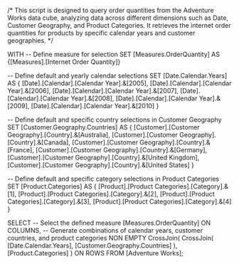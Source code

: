 /*
  This script is designed to query order quantities from the Adventure Works data cube, 
  analyzing data across different dimensions such as Date, Customer Geography, and Product Categories.
  It retrieves the internet order quantities for products by specific calendar years and customer geographies.
*/

WITH 
  -- Define measure for selection
  SET [Measures.OrderQuantity] AS 
    {[Measures].[Internet Order Quantity]} 

  -- Define default and yearly calendar selections
  SET [Date.Calendar.Years] AS 
    {
      [Date].[Calendar].[Calendar Year].&[2005],
      [Date].[Calendar].[Calendar Year].&[2006],
      [Date].[Calendar].[Calendar Year].&[2007],
      [Date].[Calendar].[Calendar Year].&[2008],
      [Date].[Calendar].[Calendar Year].&[2009],
      [Date].[Calendar].[Calendar Year].&[2010]
    } 

  -- Define default and specific country selections in Customer Geography
  SET [Customer.Geography.Countries] AS 
    {
      [Customer].[Customer Geography].[Country].&[Australia],
      [Customer].[Customer Geography].[Country].&[Canada],
      [Customer].[Customer Geography].[Country].&[France],
      [Customer].[Customer Geography].[Country].&[Germany],
      [Customer].[Customer Geography].[Country].&[United Kingdom],
      [Customer].[Customer Geography].[Country].&[United States]
    }

  -- Define default and specific category selections in Product Categories
  SET [Product.Categories] AS 
    {
      [Product].[Product Categories].[Category].&[1],
      [Product].[Product Categories].[Category].&[2],
      [Product].[Product Categories].[Category].&[3],
      [Product].[Product Categories].[Category].&[4]
    } 

SELECT 
  -- Select the defined measure
  [Measures.OrderQuantity] ON COLUMNS,
  -- Generate combinations of calendar years, customer countries, and product categories
  NON EMPTY 
    CrossJoin(
      CrossJoin(
        [Date.Calendar.Years],
        [Customer.Geography.Countries]
      ),
      [Product.Categories]
    ) ON ROWS
FROM [Adventure Works]; 
